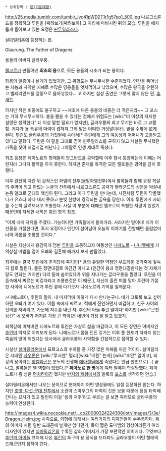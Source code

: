  * 상위항목 : [[용(가운데땅)]]

http://25.media.tumblr.com/tumblr_lvc41pWD2T1r1g57po1_500.jpg
나르고스론드를 정복하고 투린을 [째려보기|째려보아] 그 자리에 마비시킨 뒤의 모습. 투린을 애처롭게 돌아보고 있는 요정은 [[핀두일라스]]다.

[[실마릴리온]]에 등장하는 [[용(가운데땅)|용]].

Glaurung. The Father of Dragons

용들의 아버지 글라우룽.

[[멜코르]]가 만들어낸 '''최초의 용'''으로, 모든 용들의 시초가 되는 용이다.
 
화룡의 일종이나 날개가 없었지만, 그 위험도는 무시무시한 수준이었다. 인간을 뛰어넘는 지능과 사악한 지혜로 수많은 영웅들을 엿처먹이고 낚았으며, 수많은 왕국을 유린하고 벨레리안드를 절망으로 몰아넣었다... 고 하지만 실상 출연은 그렇게 많지 않은 편. [[후새드]].

하지만 적은 비중에도 불구하고 ~~애초에 다른 용들의 비중은 더 적은지라~~ 그 포스는 가히 무시무시하다. 불을 뿜을 수 있다는 점에서 위험도는 [wiki:"더 이상의 자세한 설명은 생략한다" 더 이상 말할 필요가 없지만], 글라우룽의 최고 무기는 바로 그 교활함. 게다가 용 특유의 마력이 겹쳐져 그의 말은 어떠한 거짓말이라도 믿을 수밖에 없게 된다. [[투린]]도 글라우룽의 거짓말에 속아서[* 투린에게 그의 여동생과 어머니가 고통받고 있다고 말했다. 투린은 이 말을 그대로 믿어 핀두일라스를 구하지 않고 사실은 무사했던 가족을 찾아 허겁지겁 떠난다.] 그야말로 인생 제대로 족쳤다. 

최초 등장은 페아노르의 형제들이 앙그반드를 공략할때 아주 잠시 등장하는데 이때는 어린지라 그다지 활약을 하지 못한다. 하지만 존재를 목격한 모든 엘프들은 경악을 금치 못했다. 

이후 완전히 자란 뒤 갑작스런 화염의 전투(돌발화염전투)에서 발록들과 함께 요정 학살의 주역이 되고 한없는 눈물의 전투에서 나르고스론드 공략과 펠라군드의 성문을 박살내는등 멜코르 군대의 핵심이 된다. 그리고 이때 투린을 만나는데, 사진처럼 투린이 닥돌했다가 유효타 하나 내지 못하고 눈빛 한방에 경직되는 굴욕을 당한다. 이후 투린에게 자비를 주는척 살려보내고 조롱한다. 사실 이 부분에 대해선 멜코르의 특별한 지령이 있었기 때문인데 자세한 내막은 [[후린]] 항목 참조.

"이제 네게 자유를 주겠다. 가능하다면 가족들에게 돌아가라. 사라지란 말이다! 네가 이 선물을 거절한다면, 혹시 요정이나 인간이 살아남아 오늘의 이야기를 전할때면 틀림없이 너의 이름을 조롱할 것이다."

사실은 자신에게 용감하게 덤빈 [[투린]]을 조롱하고자 여동생인 [[니에노르]] - [[니니엘]]에게 기억상실 마법을 걸어 오빠와 결혼해 애까지 보게 만들었다.

최후에는 결국 투린에게 추격당해 죽지만[* 용의 유일한 약점인 부드러운 뱃가죽에 깊숙히 칼로 찔린다. 물론 정면대결로 이긴건 아니고 (인간이 용과 정면대결한다는 것 자체가 말도 안되는 거지만) 다리 밑에 숨어있다가 위를 지나가는 글라우룽을 찔렀다. 투린을 어둠속에서 찌르는 비겁자라고 조롱한것은 이 때문.], 자신이 흘린 피를 맞아 투린이 기절한 사이에 니에노르가 투린 곁에 다가오자 니에노르의 기억을 일깨운다.

>니에노르야, 후린의 딸아. 내 마지막에 이렇게 다시 만나는구나. 네가 그토록 보고 싶어하던 오빠가 여기 있다. 어둠 속에서 찌르고, 적에게 잔인하면서 비겁하고, 친구 사이의 신의를 저버리고, 가문에 저주를 내린 자, 후린의 아들 투린 말이다! 하지만 [wiki:"근친상간" 네 오빠가 저지른 가장 큰 죄악]은 네년이 가장 잘 알고 있겠지.

죄책감에 미쳐버린 니에노르와 투린은 자살로 삶을 마감하고, 이 모든 장면은 아버지인 [[후린]]이 억지로 지켜보게 된다. 니에노르가 몸을 던진 강가는 이후 풀 한포기 자라지 않는 죽음의 땅이 되었다는 묘사에서 글라우룽의 사악함을 간접적으로 짐작할 수 있다.

사실상 [[실마릴리온]]에서 모르고스의 수하들 중 가장 많은 피해를 끼친 적이다. 실마릴리온 시대엔 [[사우론]]은 [wiki:"루시엔" 털리][wiki:"베렌" 는게] [wiki:"후안" 일이고], 최강의 용이라는 [[앙칼라곤]]은 분노의 전쟁때 [[에아렌딜]]에게 죽었다는 언급 한번으로(...) 끝나고, [[발록]]들은 별 역할이 없었다.[* '''[[페아노르]] 한 명'''에게 여러 발록이 학살당했다. 페아노르가 좀 심한 [[먼치킨]]이긴 했지만 [[반지의 제왕]]에서의 발록의 [[포스]]를 생각하면 안습.]

실마릴리온에서만 나오는 용이므로 현재까지 어떤 영상물에도 일절 등장하진 않는다. 하지만 [[호빗: 다섯 군대 전투]]에서 소린이 스마우그의 마력이 깃든 보물 때문에 점점 타락해간다는 묘사가 있고 발린이 이걸 '용의 저주'라고 부르는 걸 보면 여러모로 글라우룽의 능력이 연상된다.

http://images4.wikia.nocookie.net/__cb20080324224308/lotr/images/3/3e/Dragon_Helm.jpg
사족으로, 외형에 대해서는 여러가지의 디자인들이 수두룩하다. 위의 이미지 처럼 일반 드래곤에 날개만 없다던가, 목이 짧은 도마뱀의 형상이라든가 여러 디자인이 있지만 [[실마릴리온]]의 수록된 삽화 이미지가 가장 보편적인 이미지다. 무엇보다 [[후린의 아이들]] 표지에 나온 [[투린]]의 투구의 용 장식을 보더라도 글라우룽이 어떤 형태의 드래곤인지 짐작이 간다.
